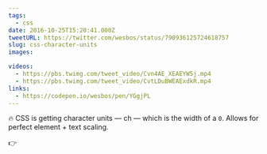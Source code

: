 ```yaml
---
tags:
  - css
date: 2016-10-25T15:20:41.000Z
tweetURL: https://twitter.com/wesbos/status/790936125724618757
slug: css-character-units
images:

videos:
  - https://pbs.twimg.com/tweet_video/Cvn4AE_XEAEYW5j.mp4
  - https://pbs.twimg.com/tweet_video/CvtLDuBWEAExdkR.mp4
links:
  - https://codepen.io/wesbos/pen/YGgjPL
---
```

🔥 CSS is getting character units — ch — which is the width of a `0`. Allows for perfect element + text scaling.

👉
